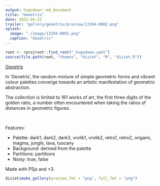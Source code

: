 ```yaml
---
output: hugodown::md_document
title: "Geoetris"
date: 2022-05-22
trailer: "gallery/geoetris/preview/13194-0002.png"
splash:
  image: "./image/13194-0002.png"
  caption: "Geoetris"
---
```


```r
root <- rprojroot::find_root("_hugodown.yaml")
source(file.path(root, "themes", "diziet", "R", "diziet.R"))
```

[Geoetris](https://www.fxhash.xyz/generative/slug/geoetris)

<div>
In 'Geoetris', the random mixture of simple geometric forms and vibrant colour palettes converge towards an artistic manifestation of geometric abstraction.

The collection is limited to 161 works of art, the first three digits of the golden ratio, a number often encountered when taking the ratios of distances in geometric figures.

<br>

Features:
<ul><li>Palette: dark1, dark2, dark3, vrolik1, vrolik2, retro1, retro2, origami, magma, jungle, lava, tuscany</li>
<li>Background: derived from the palette</li>
<li>Partitions: partitions</li>
<li>Noisy: true, false</li></ul>

Made with P5js and <3.

</div>

```r
diziet$make_gallery(preview_fmt = "png", full_fmt = "png")
```
